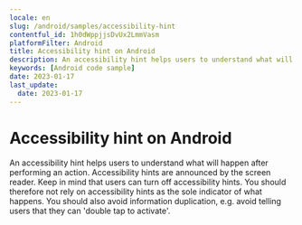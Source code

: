 ```yaml
---
locale: en
slug: /android/samples/accessibility-hint
contentful_id: 1h0dWppjjsDvUx2LmmVasm
platformFilter: Android
title: Accessibility hint on Android
description: An accessibility hint helps users to understand what will happen after performing an action.
keywords: [Android code sample]
date: 2023-01-17
last_update:
  date: 2023-01-17
---
```


# Accessibility hint on Android

An accessibility hint helps users to understand what will happen after performing an action. Accessibility hints are announced by the screen reader. Keep in mind that users can turn off accessibility hints. You should therefore not rely on accessibility hints as the sole indicator of what happens. You should also avoid information duplication, e.g. avoid telling users that they can 'double tap to activate'.

<CodeSample id="accessibility-hint" locale="en" platform="android"/>

